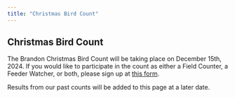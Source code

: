 ```yaml
---
title: "Christmas Bird Count"
---
```


## Christmas Bird Count

The Brandon Christmas Bird Count will be taking place on December 15th, 2024. If you would like to participate in the count as either a Field Counter, a Feeder Watcher, or both, please sign up at [this form](https://forms.gle/NsdCmRXkpVsHdKYz7).

Results from our past counts will be added to this page at a later date.